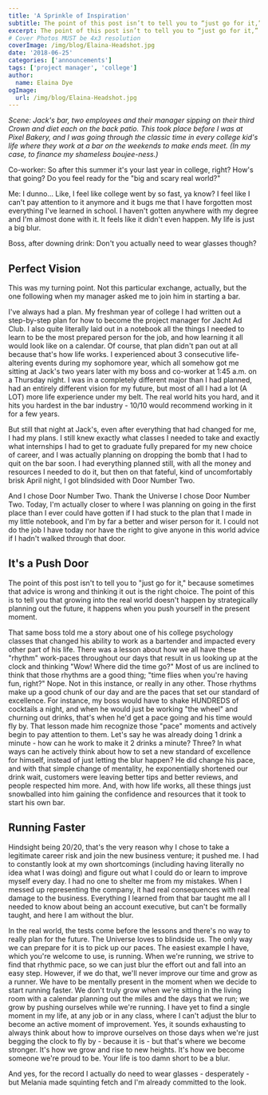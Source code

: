 ```yaml
---
title: 'A Sprinkle of Inspiration'
subtitle: The point of this post isn’t to tell you to “just go for it,” because sometimes that advice is wrong and thinking it out is the right choice.
excerpt: The point of this post isn’t to tell you to “just go for it,” because sometimes that advice is wrong and thinking it out is the right choice.
# Cover Photos MUST be 4x3 resolution
coverImage: /img/blog/Elaina-Headshot.jpg
date: '2018-06-25'
categories: ['announcements']
tags: ['project manager', 'college']
author:
  name: Elaina Dye
ogImage:
  url: /img/blog/Elaina-Headshot.jpg
---
```

*Scene: Jack's bar, two employees and their manager sipping on their third Crown and diet each on the back patio. This took place before I was at Pixel Bakery, and I was going through the classic time in every college kid's life where they work at a bar on the weekends to make ends meet. (In my case, to finance my shameless boujee-ness.)*

Co-worker: So after this summer it's your last year in college, right? How's that going? Do you feel ready for the "big and scary real world?"

Me: I dunno... Like, I feel like college went by so fast, ya know? I feel like I can't pay attention to it anymore and it bugs me that I have forgotten most everything I've learned in school. I haven't gotten anywhere with my degree and I'm almost done with it. It feels like it didn't even happen. My life is just a big blur.

Boss, after downing drink: Don't you actually need to wear glasses though?

## Perfect Vision

This was my turning point. Not this particular exchange, actually, but the one following when my manager asked me to join him in starting a bar.

I've always had a plan. My freshman year of college I had written out a step-by-step plan for how to become the project manager for Jacht Ad Club. I also quite literally laid out in a notebook all the things I needed to learn to be the most prepared person for the job, and how learning it all would look like on a calendar. Of course, that plan didn't pan out at all because that's how life works. I experienced about 3 consecutive life-altering events during my sophomore year, which all somehow got me sitting at Jack's two years later with my boss and co-worker at 1:45 a.m. on a Thursday night. I was in a completely different major than I had planned, had an entirely different vision for my future, but most of all I had a lot (A LOT) more life experience under my belt. The real world hits you hard, and it hits you hardest in the bar industry - 10/10 would recommend working in it for a few years.

But still that night at Jack's, even after everything that had changed for me, I had my plans. I still knew exactly what classes I needed to take and exactly what internships I had to get to graduate fully prepared for my new choice of career, and I was actually planning on dropping the bomb that I had to quit on the bar soon. I had everything planned still, with all the money and resources I needed to do it, but then on that fateful, kind of uncomfortably brisk April night, I got blindsided with Door Number Two.

And I chose Door Number Two. Thank the Universe I chose Door Number Two. Today, I'm actually closer to where I was planning on going in the first place than I ever could have gotten if I had stuck to the plan that I made in my little notebook, and I'm by far a better and wiser person for it. I could not do the job I have today nor have the right to give anyone in this world advice if I hadn't walked through that door.

## It's a Push Door

The point of this post isn't to tell you to "just go for it," because sometimes that advice is wrong and thinking it out is the right choice. The point of this is to tell you that growing into the real world doesn't happen by strategically planning out the future, it happens when you push yourself in the present moment.

That same boss told me a story about one of his college psychology classes that changed his ability to work as a bartender and impacted every other part of his life. There was a lesson about how we all have these "rhythm" work-paces throughout our days that result in us looking up at the clock and thinking "Wow! Where did the time go?" Most of us are inclined to think that those rhythms are a good thing; "time flies when you're having fun, right?" Nope. Not in this instance, or really in any other. Those rhythms make up a good chunk of our day and are the paces that set our standard of excellence. For instance, my boss would have to shake HUNDREDS of cocktails a night, and when he would just be working "the wheel" and churning out drinks, that's when he'd get a pace going and his time would fly by. That lesson made him recognize those "pace" moments and actively begin to pay attention to them. Let's say he was already doing 1 drink a minute - how can he work to make it 2 drinks a minute? Three? In what ways can he actively think about how to set a new standard of excellence for himself, instead of just letting the blur happen? He did change his pace, and with that simple change of mentality, he exponentially shortened our drink wait, customers were leaving better tips and better reviews, and people respected him more. And, with how life works, all these things just snowballed into him gaining the confidence and resources that it took to start his own bar.

## Running Faster

Hindsight being 20/20, that's the very reason why I chose to take a legitimate career risk and join the new business venture; it pushed me. I had to constantly look at my own shortcomings (including having literally no idea what I was doing) and figure out what I could do or learn to improve myself every day. I had no one to shelter me from my mistakes. When I messed up representing the company, it had real consequences with real damage to the business. Everything I learned from that bar taught me all I needed to know about being an account executive, but can't be formally taught, and here I am without the blur.

In the real world, the tests come before the lessons and there's no way to really plan for the future. The Universe loves to blindside us. The only way we can prepare for it is to pick up our paces. The easiest example I have, which you're welcome to use, is running. When we're running, we strive to find that rhythmic pace, so we can just blur the effort out and fall into an easy step. However, if we do that, we'll never improve our time and grow as a runner. We have to be mentally present in the moment when we decide to start running faster. We don't truly grow when we're sitting in the living room with a calendar planning out the miles and the days that we run; we grow by pushing ourselves while we're running. I have yet to find a single moment in my life, at any job or in any class, where I can't adjust the blur to become an active moment of improvement. Yes, it sounds exhausting to always think about how to improve ourselves on those days when we're just begging the clock to fly by - because it is - but that's where we become stronger. It's how we grow and rise to new heights. It's how we become someone we're proud to be. Your life is too damn short to be a blur.

And yes, for the record I actually do need to wear glasses - desperately - but Melania made squinting fetch and I'm already committed to the look.